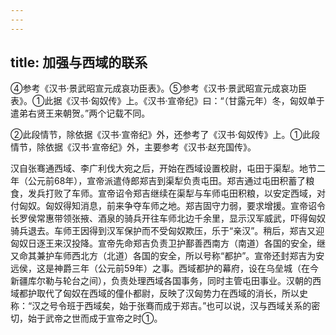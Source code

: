 ```yaml
---
---
---
```

title: 加强与西域的联系
---



④参考《汉书·景武昭宣元成哀功臣表》。⑤参考《汉书·景武昭宣元成哀功臣表》。①此据《汉书·匈奴传》上。《汉书·宣帝纪》曰：“（甘露元年）冬，匈奴单于遣弟右贤王来朝贺。”两个记载不同。

②此段情节，除依据《汉书·宣帝纪》外，还参考了《汉书·匈奴传》上。①此段情节，除依据《汉书·宣帝纪》外，主要参考《汉书·赵充国传》。

汉自张骞通西域、李广利伐大宛之后，开始在西域设置校尉，屯田于渠犁。地节二年（公元前68年），宣帝派遣侍郎郑吉到渠犁负责屯田。郑吉通过屯田积蓄了粮食，发兵打败了车师。宣帝诏令郑吉继续在渠犁与车师屯田积粮，以安定西域，对付匈奴。匈奴得知消息，前来争夺车师之地。郑吉固守力弱，要求增援。宣帝诏令长罗侯常惠带领张掖、酒泉的骑兵开往车师北边千余里，显示汉军威武，吓得匈奴骑兵退去。车师王因得到汉军保护而不受匈奴欺压，乐于“亲汉”。稍后，郑吉又迎匈奴日逐王来汉投降。宣帝先命郑吉负责卫护鄯善西南方（南道）各国的安全，继又命其兼护车师西北方（北道）各国的安全，所以号称“都护”。宣帝还封郑吉为安远侯，这是神爵三年（公元前59年）之事。西域都护的幕府，设在乌垒城（在今新疆库尔勒与轮台之间），负责处理西域各国事务，同时主管屯田事业。汉朝的西域都护取代了匈奴在西域的僮仆都尉，反映了汉匈势力在西域的消长，所以史称：“汉之号令班于西域矣，始于张骞而成于郑吉。”也可以说，汉与西域关系的密切，始于武帝之世而成于宣帝之时①。